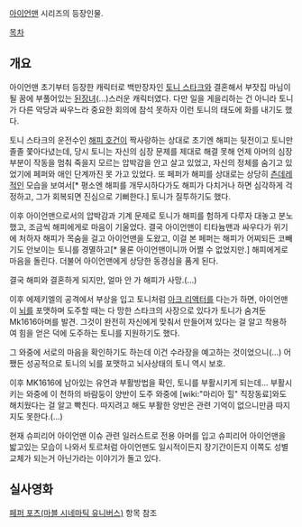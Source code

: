 [[아이언맨]] 시리즈의 등장인물. 

[[목차]]
== 개요 ==
아이언맨 초기부터 등장한 캐릭터로 백만장자인 [[토니 스타크]]와 결혼해서 부잣집 마님이 될 꿈에 부풀어있는 [[된장녀]](...)스러운 캐릭터였다. 다만 일을 게을리하는 건 아니라 토니가 다른 악당과 싸우느라 중요한 회의에 참석 못하자 이런 토니의 태도에 화를 내기도 했다.

토니 스타크의 운전수인 [[해피 호건]]이 짝사랑하는 상대로 초기엔 해피는 뒷전이고 토니만 졸졸 쫓아다녔는데, 당시 토니는 자신의 심장 문제를 제대로 해결 못해 언제 아머의 심장 부분이 작동을 멈춰 죽을지 모르는 압박감을 안고 살고 있었고, 자신의 정체를 숨기고 있었기에 페퍼와 애인 단계까진 못 가고 있었다. 또 페퍼가 해피를 상대로는 상당히 [[츤데레]]적인 모습을 보여서[* 평소엔 해피를 개무시하다가도 해피가 다치거나 하면 심각하게 걱정하고, 그가 회복되면 진심으로 기뻐한다.] 토니가 질투하기도 했다.

이후 아이언맨으로서의 압박감과 기계 문제로 토니가 해피를 험하게 다루자 대놓고 분노했고, 조금씩 해피에게로 마음이 기울었다. 결국 아이언맨이 티타늄맨과 싸우다가 위기에 처하자 해피가 목숨을 걸고 아이언맨을 도왔고, 이걸 본 페퍼는 해피가 어찌되든 코빼기도 안보이는 토니를 경멸하고[* 물론 아이언맨이니까 어쩔 수 없었지만.] 해피에게로 마음을 돌린다. 더불어 아이언맨에게 상당한 동경심을 품게 된다.

결국 해피와 결혼하게 되지만, 얼마 안 가 해피가 사망.(...)

이후 에제키엘의 공격에서 부상을 입고 토니처럼 [[아크 리액터]]를 다는가 하면, 아이언맨이 [[뇌]]를 포맷하며 도주할 때는 다 망한 스타크의 사장으로 있다가 토니가 숨겨둔 Mk1616아머를 발견. 그것이 완전히 자신에게 맞춰서 만들어져 있다는 걸 알고 착용하여 힘을 얻은 덕에 도주하는 토니를 지원하기도 했다.

그 와중에 서로의 마음을 확인하기도 하는데 이건 수라장을 예고하는 것이었으니(...) 어쨌든 성공적으로 토니의 뇌를 포맷하고 뇌사상태의 토니 역시 보호.

이후 MK1616에 남아있는 유언과 부활방법을 확인, 토니를 부활시키게 되는데... 부활시키는 와중에 이 천하의 바람둥이 양반이 도주 와중에 [wiki:"마리아 힐" 직장동료]와도 해치웠다는 걸 알고 빡친다. 따지려고 해도 부활한 양반은 관련 기억이 없으니만큼 따지지도 못한다.(...)

현재 슈피리어 아이언맨 이슈 관련 일러스트로 전용 아머를 입고 슈피리어 아이언맨을 밟고있는 모습이 나와서 토르처럼 아이언맨도 일시적이든지 장기간이든지 이쪽도 성별 교체가 되는거 아닌가라는 이야기가 돌고 있다.  

== 실사영화 ==
[[페퍼 포츠(마블 시네마틱 유니버스)]] 항목 참조
